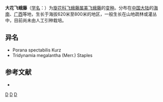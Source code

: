 {{Infraspeciesbox
| image = 
| image_caption = 
| status = 
| status_system = 
| genus = Porana
| species = spectabilis
| varietas = megalantha
| authority = (Merr.) How
}}
'''大花飞蛾藤'''（[[学名|学名]]：{{lang|la|''Porana spectabilis'' var. ''megalantha''}}）为[[旋花科|旋花科]][[飞蛾藤属|飞蛾藤属]][[美飞蛾藤|美飞蛾藤]]的[[变种|变种]]。分布在[[中国大陆|中国大陆]]的[[海南|海南]]、[[广西|广西]]等地，生长于海拔620米至800米的地区，一般生长在山地疏林或灌丛中，目前尚未由人工引种栽培。

== 异名 ==
* Porana spectabilis Kurz
* Tridynamia megalantha (Merr.) Staples

== 参考文献 ==
<div class="references-small">
* {{cite web| url =http://www.bioinfo.cn/db05/KmzwSpecies.php?action=view&id=5815| title =大花飞蛾藤（变种）| work =《中国高等植物数据库全库》| publisher =中国科学院微生物研究所| author =昆明植物研究所| accessdate =2009-02-24| archive-date =2018-06-28| archive-url =https://web.archive.org/web/20180628204035/http://www.bioinfo.cn/db05/KmzwSpecies.php?action=view| dead-url =yes}}
</div>
{{Taxonbar}}

[[Category:飞蛾藤属|D]]
[[Category:海南植物|D]]
[[Category:广西植物|D]]